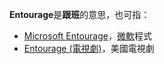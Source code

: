 '''Entourage'''是'''跟班'''的意思，也可指：

* [[Microsoft_Entourage|Microsoft Entourage]]，[[微軟|微軟]]程式
* [[Entourage_(電視劇)|Entourage (電視劇)]]，美國電視劇

{{Disambig|Entourage}}